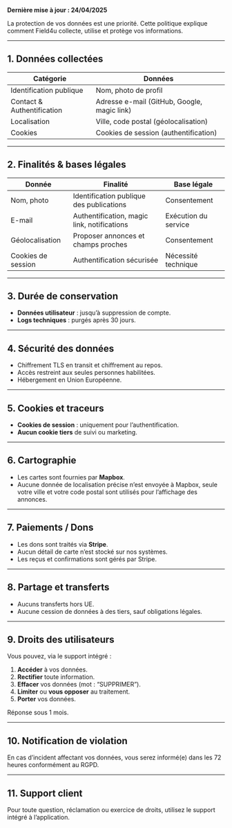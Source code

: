 **Dernière mise à jour : 24/04/2025**

La protection de vos données est une priorité. Cette politique explique comment Field4u collecte, utilise et protège vos informations.

---

## 1. Données collectées

| Catégorie                  | Données                                     |
| -------------------------- | ------------------------------------------- |
| Identification publique    | Nom, photo de profil                        |
| Contact & Authentification | Adresse e-mail (GitHub, Google, magic link) |
| Localisation               | Ville, code postal (géolocalisation)        |
| Cookies                    | Cookies de session (authentification)       |

---

## 2. Finalités & bases légales

| Donnée             | Finalité                                    | Base légale          |
| ------------------ | ------------------------------------------- | -------------------- |
| Nom, photo         | Identification publique des publications    | Consentement         |
| E-mail             | Authentification, magic link, notifications | Exécution du service |
| Géolocalisation    | Proposer annonces et champs proches         | Consentement         |
| Cookies de session | Authentification sécurisée                  | Nécessité technique  |

---

## 3. Durée de conservation

- **Données utilisateur** : jusqu’à suppression de compte.
- **Logs techniques** : purgés après 30 jours.

---

## 4. Sécurité des données

- Chiffrement TLS en transit et chiffrement au repos.
- Accès restreint aux seules personnes habilitées.
- Hébergement en Union Européenne.

---

## 5. Cookies et traceurs

- **Cookies de session** : uniquement pour l’authentification.
- **Aucun cookie tiers** de suivi ou marketing.

---

## 6. Cartographie

- Les cartes sont fournies par **Mapbox**.
- Aucune donnée de localisation précise n’est envoyée à Mapbox, seule votre ville et votre code postal sont utilisés pour l’affichage des annonces.

---

## 7. Paiements / Dons

- Les dons sont traités via **Stripe**.
- Aucun détail de carte n’est stocké sur nos systèmes.
- Les reçus et confirmations sont gérés par Stripe.

---

## 8. Partage et transferts

- Aucuns transferts hors UE.
- Aucune cession de données à des tiers, sauf obligations légales.

---

## 9. Droits des utilisateurs

Vous pouvez, via le support intégré :

1. **Accéder** à vos données.
2. **Rectifier** toute information.
3. **Effacer** vos données (mot : “SUPPRIMER”).
4. **Limiter** ou **vous opposer** au traitement.
5. **Porter** vos données.

Réponse sous 1 mois.

---

## 10. Notification de violation

En cas d’incident affectant vos données, vous serez informé(e) dans les 72 heures conformément au RGPD.

---

## 11. Support client

Pour toute question, réclamation ou exercice de droits, utilisez le support intégré à l’application.
